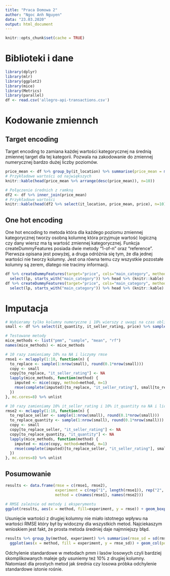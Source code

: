 ```yaml
---
title: "Praca Domowa 2"
author: "Ngoc Anh Nguyen"
data: "23.03.2020"
output: html_document
---
```


```r
knitr::opts_chunk$set(cache = TRUE)
```

# Biblioteki i dane
```r
library(dplyr)
library(mlr)
library(ggplot2)
library(mice)
library(Metrics)
library(parallel)
df <- read.csv('allegro-api-transactions.csv')
```

# Kodowanie zmiennch

## Target encoding
Target encoding to zamiana każdej wartości kategorycznej na średnią zmiennej target dla tej kategorii. Pozwala na zakodowanie do zmiennej numerycznej bardzo dużej liczby poziomów.

```r
price_mean <- df %>% group_by(it_location) %>% summarise(price_mean = mean(price))
# Przykładowe wartości od największych
knitr::kable(head(price_mean %>% arrange(desc(price_mean)), n=10))

# Połączenie średnich z ramkną
df2 <- df %>% inner_join(price_mean)
# Przykładowe wartości
knitr::kable(head(df2 %>% select(it_location, price_mean, price), n=10))
```

## One hot encoding
One hot encoding to metoda która dla każdego poziomu zmiennej kategorycznej tworzy osobną kolumnę która przyjmuje wartość logiczną czy dany wiersz ma tą wartość zmiennej kategorycznej.
Funkcja createDummyFeatures posiada dwie metody "1-of-n" oraz "reference". Pierwsza opisana jest powyżej, a druga odróżnia się tym, że dla jednej wartości nie tworzy kolumny. Jest ona równa temu czy wszystkie pozostałe kolumny są zerem, dlatego nie tracimy informacji.
```r
df %>% createDummyFeatures(target="price", cols="main_category", method = "1-of-n") %>%
  select(lp, starts_with("main_category")) %>% head %>% (knitr::kable)
df %>% createDummyFeatures(target="price", cols="main_category", method = "reference") %>%
  select(lp, starts_with("main_category")) %>% head %>% (knitr::kable)
```

# Imputacja
```r
# Wybieramy tylko kolumny numeryczne i 10% wierszy z uwagi na czas obliczeń
small <- df %>% select(it_quantity, it_seller_rating, price) %>% sample_frac(0.1)

# Testowane metody
mice_methods <- list("pmm", "sample", "mean", "rf")
names(mice_methods) <- mice_methods

# 10 razy zamieniamy 10% na NA i liczymy rmse
rmse1 <- mclapply(1:10, function(n) {
  to_replace <- sample(1:nrow(small), round(0.1*nrow(small)))
  copy <- small
  copy[to_replace, "it_seller_rating"] <- NA
  lapply(mice_methods, function(method) {
    imputed <- mice(copy, method=method, m=1)
    rmse(complete(imputed)[to_replace, "it_seller_rating"], small[to_replace, "it_seller_rating"])
  })
}, mc.cores=8) %>% unlist

# 10 razy zamieniamy 10% it_seller_rating i 10% it_quantity na NA i liczymy rmse
rmse2 <- mclapply(1:10, function(n) {
  to_replace_seller <- sample(1:nrow(small), round(0.1*nrow(small)))
  to_replace_quantity <- sample(1:nrow(small), round(0.1*nrow(small)))
  copy <- small
  copy[to_replace_seller, "it_seller_rating"] <- NA
  copy[to_replace_quantity, "it_quantity"] <- NA
  lapply(mice_methods, function(method) {
    imputed <- mice(copy, method=method, m=1)
    rmse(complete(imputed)[to_replace_seller, "it_seller_rating"], small[to_replace_seller, "it_seller_rating"])
  })
}, mc.cores=8) %>% unlist
```

## Posumowanie
```r
results <- data.frame(rmse = c(rmse1, rmse2),
                      experiment = c(rep("1", length(rmse1)), rep("2", length(rmse2))),
                      method = c(names(rmse1), names(rmse2)))

# RMSE zależnie od metody i eksperymentu
ggplot(results, aes(x = method, fill=experiment, y = rmse)) + geom_boxplot() + ylab("RMSE")
```

Usunięcie wartości z drugiej kolumny nie miało istotnego wpływu na wartości RMSE który był by widoczny dla wszystkich metod. Najciekaszym wnioskiem jest fakt, że prosta metoda średniej daje najmniejszy błąd.

```r
results %>% group_by(method, experiment) %>% summarise(rmse_sd = sd(rmse)) %>%
  ggplot(aes(x = method, fill = experiment, y = rmse_sd)) + geom_col(position = "dodge") + ylab("RMSE SD")
```

Odchylenie standardowe w metodach pmm i lasów losowych czyli bardziej skomplikowanych maleje gdy usuniemy też 10% z drugiej kolumny. Natomiast dla prostych metod jak średnia czy losowa próbka odchylenie standardowe istonie rośnie.
